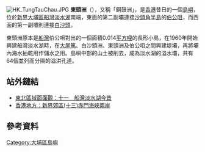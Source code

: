 {{Coord|22.45|114.25|source:GoogleMaps|display=title}}
[[File:HK_TungTauChau.JPG|thumb]]
'''東頭洲'''（{{lang-en|'''Tung Tau Chau'''}}），又稱「銅鼓洲」，是[[香港|香港]]昔日的一個[[島嶼|島嶼]]，位於[[新界|新界]][[大埔區|大埔區]][[船灣淡水湖|船灣淡水湖]]南端，東面的第二副壩連接[[沙頭角半島|沙頭角半島]]的[[伯公咀|伯公咀]]，而西面的第一副壩則連接[[白沙頭|白沙頭]]。

東頭洲原本是[[船灣|船灣]]伯公咀對出的一個面積0.014[[平方哩|平方哩]]的長形小島，在1960年開始興建船灣淡水湖時，在[[大尾篤|大尾篤]]、白沙頭洲、東頭洲及伯公咀之間興建堤壩，再將壩內海水抽乾用作儲水之用。島嶼中部的山土被削去，成為淡水湖的溢水壩，共有64個並列而分隔的溢洪孔道。

==站外鏈結 ==
*[http://www.hkfca.org.hk/ne/11.htm 東北區域面面觀：十一　船灣淡水湖今昔] {{Wayback|url=http://www.hkfca.org.hk/ne/11.htm |date=20201029174733 }}
*[http://www.hk-place.com/view.php?id=158 香港地方：新界郊區(十三)赤門海峽兩岸] {{Wayback|url=http://www.hk-place.com/view.php?id=158 |date=20201030134258 }}

==參考資料==
{{reflist}}
{{香港已消失島嶼}}

{{HK-geo-stub}}

[[Category:大埔區島嶼|Category:大埔區島嶼]]